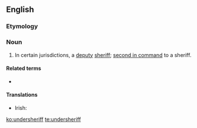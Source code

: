 ==English==

===Etymology===
{{prefix|under|sheriff|lang=en}}

===Noun===
{{en-noun}}

# In certain jurisdictions, a [[deputy]] [[sheriff]]; [[second in command]] to a sheriff.

====Related terms====
* {{l|en|undershrievalty}}

====Translations====
{{trans-top|deputy sheriff; second in command to a sheriff}}
* Irish: {{t|ga|foshirriam|m}}
{{trans-mid}}
{{trans-bottom}}

[[ko:undersheriff]]
[[te:undersheriff]]